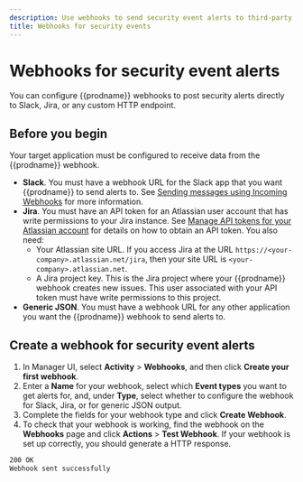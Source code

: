 ```yaml
---
description: Use webhooks to send security event alerts to third-party systems.
title: Webhooks for security events
---
```


# Webhooks for security event alerts

You can configure {{prodname}} webhooks to post security alerts directly to Slack, Jira, or any custom HTTP endpoint.

## Before you begin

Your target application must be configured to receive data from the {{prodname}} webhook.

* **Slack**. You must have a webhook URL for the Slack app that you want {{prodname}} to send alerts to.
See [Sending messages using Incoming Webhooks](https://api.slack.com/messaging/webhooks) for more information.
* **Jira**. You must have an API token for an Atlassian user account that has write permissions to your Jira instance.
  See [Manage API tokens for your Atlassian account](https://support.atlassian.com/atlassian-account/docs/manage-api-tokens-for-your-atlassian-account/) for details on how to obtain an API token.
  You also need:
  * Your Atlassian site URL. If you access Jira at the URL `https://<your-company>.atlassian.net/jira`, then your site URL is `<your-company>.atlassian.net`.
  * A Jira project key. This is the Jira project where your {{prodname}} webhook creates new issues. This user associated with your API token must have write permissions to this project.
* **Generic JSON**. You must have a webhook URL for any other application you want the {{prodname}} webhook to send alerts to.

## Create a webhook for security event alerts

1. In Manager UI, select **Activity** > **Webhooks**, and then click **Create your first webhook**.
2. Enter a **Name** for your webhook, select which **Event types** you want to get alerts for, and, under **Type**, select whether to configure the webhook for Slack, Jira, or for generic JSON output.
3. Complete the fields for your webhook type and click **Create Webhook**.
4. To check that your webhook is working, find the webhook on the **Webhooks** page and click **Actions** > **Test Webhook**. If your webhook is set up correctly, you should generate a HTTP response.

```bash title="Example: Successful HTTP response"
200 OK
Webhook sent successfully
```